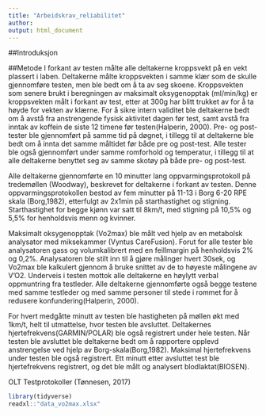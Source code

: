 ```yaml
---
title: "Arbeidskrav_reliabilitet"
author: 
output: html_document
---
```


##Introduksjon

##Metode
I forkant av testen målte alle deltakerne kroppsvekt på en vekt plassert
i laben. Deltakerne målte kroppsvekten i samme klær som de skulle
gjennomføre testen, men ble bedt om å ta av seg skoene. Kroppsvekten som
senere brukt i beregningen av maksimalt oksygenopptak (ml/min/kg) er
kroppsvekten målt i forkant av test, etter at 300g har blitt trukket av
for å ta høyde for vekten av klærne. For å sikre intern validitet ble
deltakerne bedt om å avstå fra anstrengende fysisk aktivitet dagen før
test, samt avstå fra inntak av koffein de siste 12 timene før
testen(Halperin, 2000). Pre- og post-tester ble gjennomført på samme tid
på døgnet, i tillegg til at deltakerne ble bedt om å innta det samme
måltidet før både pre og post-test. Alle tester ble også gjennomført
under samme romforhold og temperatur, i tillegg til at alle deltakerne
benyttet seg av samme skotøy på både pre- og post-test. 

Alle deltakerne gjennomførte en 10 minutter lang oppvarmingsprotokoll på
tredemøllen (Woodway), beskrevet for deltakerne i forkant av testen.
Denne oppvarmingsprotokollen bestod av fem minutter på 11-13 i Borg 6-20
RPE skala (Borg,1982), etterfulgt av 2x1min på starthastighet og
stigning. Starthastighet for begge kjønn var satt til 8km/t, med stigning
på 10,5% og 5,5% for henholdsvis menn og kvinner. 

Maksimalt oksygenopptak (Vo2max) ble målt ved hjelp av en metabolsk
analysator med miksekammer (Vyntus CareFusion). Forut for alle tester ble
analysatoren gass og volumkalibrert med en feillmargin på henholdsvis 2%
og 0,2%. Analysatoren ble stilt inn til å gjøre målinger hvert 30sek, og
Vo2max ble kalkulert gjennom å bruke snittet av de to høyeste målingene
av V’O2. Underveis i testen mottok alle deltakerne en høylytt verbal
oppmuntring fra testleder. Alle deltakerne gjennomførte også begge
testene med samme testleder og med samme personer til stede i rommet for
å redusere konfundering(Halperin, 2000). 

For hvert medgåtte minutt av testen ble hastigheten på møllen økt med
1km/t, helt til utmattelse, hvor testen ble avsluttet. Deltakernes
hjertefrekvens(GARMIN/POLAR) ble også registrert under hele testen. Når
testen ble avsluttet ble deltakerne bedt om å rapportere opplevd
anstrengelse ved hjelp av Borg-skala(Borg,1982). Maksimal hjertefrekvens
under testen ble også registrert. Ett minutt etter avsluttet test ble
hjertefrekvens registrert, og det ble målt og analysert
blodlaktat(BIOSEN). 

OLT Testprotokoller (Tønnesen, 2017)

```r

library(tidyverse)
readxl::"data_vo2max.xlsx"

```

